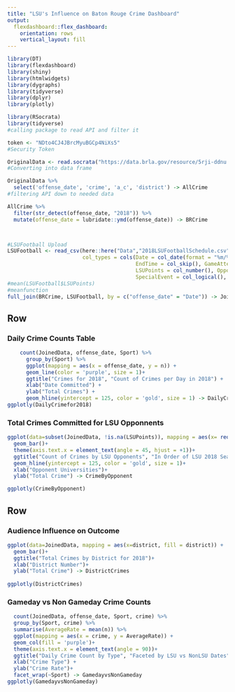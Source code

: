 ```yaml
---
title: "LSU's Influence on Baton Rouge Crime Dashboard"
output: 
  flexdashboard::flex_dashboard:
    orientation: rows
    vertical_layout: fill
---
```


```r
library(DT)
library(flexdashboard)
library(shiny)
library(htmlwidgets)
library(dygraphs)
library(tidyverse)
library(dplyr)
library(plotly)
```


```r
library(RSocrata)
library(tidyverse)
#calling package to read API and filter it

token <- "NDto4CJ4JBrcMyuBGCp4NiXs5"
#Security Token

OriginalData <- read.socrata("https://data.brla.gov/resource/5rji-ddnu.json", app_token = token)
#Converting into data frame

OriginalData %>%
  select('offense_date', 'crime', 'a_c', 'district') -> AllCrime
#filtering API down to needed data

AllCrime %>%
  filter(str_detect(offense_date, "2018")) %>% 
  mutate(offense_date = lubridate::ymd(offense_date)) -> BRCrime



#LSUFootball Upload
LSUFootball <- read_csv(here::here("Data","2018LSUFootballSchedule.csv"),
                        col_types = cols(Date = col_date(format = "%m/%d/%Y"), 
                                         EndTime = col_skip(), GameAttendance = col_number(), 
                                         LSUPoints = col_number(), OpponentPoints = col_number(), 
                                         SpecialEvent = col_logical(), StartTime = col_skip()))
#mean(LSUFootball$LSUPoints)
#meanfunction
full_join(BRCrime, LSUFootball, by = c("offense_date" = "Date")) -> JoinedData
```



Row {data-width=600}
-----------------------------------------------------------------------
### Daily Crime Counts Table

```r
    count(JoinedData, offense_date, Sport) %>%  
      group_by(Sport) %>% 
      ggplot(mapping = aes(x = offense_date, y = n)) +
      geom_line(color = 'purple', size = 1)+ 
      ggtitle("Crimes for 2018", "Count of Crimes per Day in 2018") +
      xlab("Date Committed") +
      ylab("Total Crimes") +
      geom_hline(yintercept = 125, color = 'gold', size = 1) -> DailyCrimefor2018
ggplotly(DailyCrimefor2018)

```


### Total Crimes Committed for LSU Opponnents

```r
ggplot(data=subset(JoinedData, !is.na(LSUPoints)), mapping = aes(x= reorder(Opponent, offense_date), fill=Outcome)) +
  geom_bar()+
  theme(axis.text.x = element_text(angle = 45, hjust = +1))+
  ggtitle("Count of Crimes by LSU Opponents", "In Order of LSU 2018 Season")+
  geom_hline(yintercept = 125, color = 'gold', size = 1)+
  xlab("Opponent Universities")+
  ylab("Total Crime") -> CrimeByOpponent

ggplotly(CrimeByOpponent)
```

Row {data-width=400}
-----------------------------------------------------------------------

### Audience Influence on Outcome
```r

ggplot(data=JoinedData, mapping = aes(x=district, fill = district)) +
  geom_bar()+
  ggtitle("Total Crimes by District for 2018")+
  xlab("District Number")+
  ylab("Total Crime") -> DistrictCrimes
  
ggplotly(DistrictCrimes)
```

### Gameday vs Non Gameday Crime Counts

```r
  count(JoinedData, offense_date, Sport, crime) %>%  
  group_by(Sport, crime) %>% 
  summarise(AverageRate = mean(n)) %>% 
  ggplot(mapping = aes(x = crime, y = AverageRate)) +
  geom_col(fill = 'purple')+
  theme(axis.text.x = element_text(angle = 90))+
  ggtitle("Daily Crime Count by Type", "Faceted by LSU vs NonLSU Dates") +
  xlab("Crime Type") +
  ylab("Crime Rate")+
  facet_wrap(~Sport) -> GamedayvsNonGameday
ggplotly(GamedayvsNonGameday)
```

